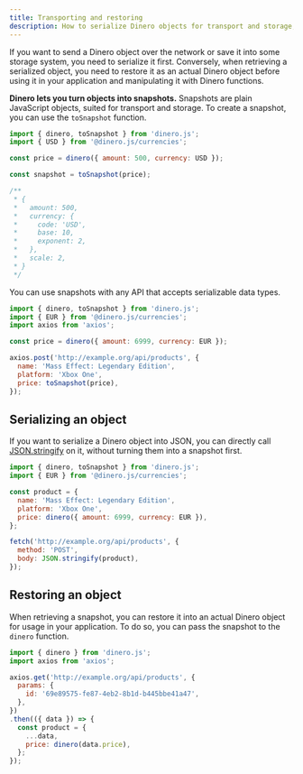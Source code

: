 ```yaml
---
title: Transporting and restoring
description: How to serialize Dinero objects for transport and storage, and restore snapshots into Dinero objects.
---
```


If you want to send a Dinero object over the network or save it into some storage system, you need to serialize it first. Conversely, when retrieving a serialized object, you need to restore it as an actual Dinero object before using it in your application and manipulating it with Dinero functions.

**Dinero lets you turn objects into snapshots.** Snapshots are plain JavaScript objects, suited for transport and storage. To create a snapshot, you can use the `toSnapshot` function.

```js
import { dinero, toSnapshot } from 'dinero.js';
import { USD } from '@dinero.js/currencies';

const price = dinero({ amount: 500, currency: USD });

const snapshot = toSnapshot(price);

/**
 * {
 *   amount: 500,
 *   currency: {
 *     code: 'USD',
 *     base: 10,
 *     exponent: 2,
 *   },
 *   scale: 2,
 * }
 */
```

You can use snapshots with any API that accepts serializable data types.

```js
import { dinero, toSnapshot } from 'dinero.js';
import { EUR } from '@dinero.js/currencies';
import axios from 'axios';

const price = dinero({ amount: 6999, currency: EUR });

axios.post('http://example.org/api/products', {
  name: 'Mass Effect: Legendary Edition',
  platform: 'Xbox One',
  price: toSnapshot(price),
});
```

## Serializing an object

If you want to serialize a Dinero object into JSON, you can directly call [JSON.stringify](https://developer.mozilla.org/en-US/docs/Web/JavaScript/Reference/Global_Objects/JSON/stringify) on it, without turning them into a snapshot first.

```js
import { dinero, toSnapshot } from 'dinero.js';
import { EUR } from '@dinero.js/currencies';

const product = {
  name: 'Mass Effect: Legendary Edition',
  platform: 'Xbox One',
  price: dinero({ amount: 6999, currency: EUR }),
};

fetch('http://example.org/api/products', {
  method: 'POST',
  body: JSON.stringify(product),
});
```

## Restoring an object

When retrieving a snapshot, you can restore it into an actual Dinero object for usage in your application. To do so, you can pass the snapshot to the `dinero` function.

```js
import { dinero } from 'dinero.js';
import axios from 'axios';

axios.get('http://example.org/api/products', {
  params: {
    id: '69e89575-fe87-4eb2-8b1d-b445bbe41a47',
  },
})
.then(({ data }) => {
  const product = {
    ...data,
    price: dinero(data.price),
  };
});
```
